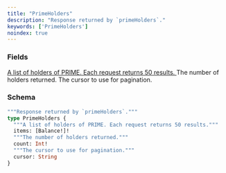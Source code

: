 ```yaml
---
title: "PrimeHolders"
description: "Response returned by `primeHolders`."
keywords: ['PrimeHolders']
noindex: true
---
```


### Fields

<a href="/api-reference/types/balance">
  <ResponseField name="items" type="[Balance!]!" required>
    A list of holders of PRIME. Each request returns 50 results.
  </ResponseField>
</a>

<ResponseField name="count" type="Int!" required>
  The number of holders returned.
</ResponseField>

<ResponseField name="cursor" type="String">
  The cursor to use for pagination.
</ResponseField>

### Schema


```graphql 
"""Response returned by `primeHolders`."""
type PrimeHolders {
  """A list of holders of PRIME. Each request returns 50 results."""
  items: [Balance!]!
  """The number of holders returned."""
  count: Int!
  """The cursor to use for pagination."""
  cursor: String
}
```
